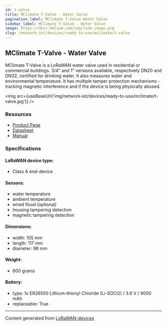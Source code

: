 ```yaml
---
id: t-valve
title: MClimate T-Valve - Water Valve
pagination_label: MClimate T-Valve Water Valve
sidebar_label: MClimate T-Valve - Water Valve
image: https://docs.helium.com/img/link-image.png
slug: /network-iot/devices/ready-to-use/mclimate/t-valve
---
```



## MClimate T-Valve - Water Valve

MClimate T-Valve is a LoRaWAN water valve used in residential or commercial buildings. 3/4" and 1"
versions available, respectively DN20 and DN32, certified for drinking water. It also measures water
and environmental temperature. It has multiple tamper protection mechanisms - tracking magnetic
interference and if the device is being physically abused.

<img src={useBaseUrl('img/network-iot/devices/ready-to-use/mclimate/t-valve.jpg')} />

### Resources

- [Product Page](https://mclimate.eu/products/mclimate-t-valve)
- [Datasheet](https://3008755228-files.gitbook.io/~/files/v0/b/gitbook-x-prod.appspot.com/o/spaces%2F-McDr-jr9h3qA888r1Yp%2Fuploads%2FoOu86UF0iS55izKH2B7r%2FMClimate-T-Valve-LoRaWAN-Datasheet-en.pdf?alt=media&token=749e02ef-5852-4b41-bbdb-744ea32797ea)
- [Manual](https://d2j4gdpjmxjmy3.cloudfront.net/v2/22667/contents/B0Ow5RQ90iIEziS8/T-Valve-LoRaWAN-Manual.pdf)

### Specifications

#### LoRaWAN device type:

- Class A end-device

#### Sensors:

- water temperature
- ambient temperature
- wired flood (optional)
- housing tampering detection
- magnetic tampering detection

#### Dimensions:

- width: 105 mm
- length: 117 mm
- diameter: 98 mm

#### Weight:

- 600 grams

#### Battery:

- type: 1x ER26500 Lithium-thionyl Chloride (Li-SOCl2) / 3.6 V / 9000 mAh
- replaceable: True

---

Content generated from [LoRaWAN-devices](https://github.com/TheThingsNetwork/lorawan-devices)
